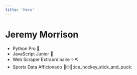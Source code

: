 ```yaml
---
title: 'Hero'
---
```


# Jeremy Morrison

- Python Pro :snake:
- JavaScript Junior :baby:
- Web Scraper Extraordinaire :sparkles::pick:
- Sports Data Afficionado :basketball::baseball::football::ice_hockey_stick_and_puck:

